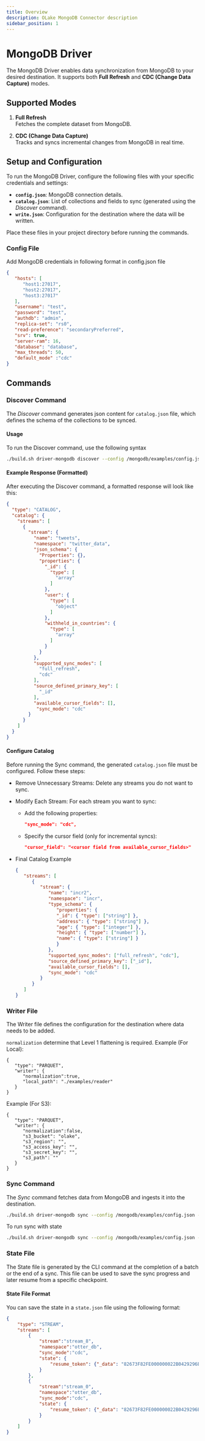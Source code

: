 ```yaml
---
title: Overview
description: OLake MongoDB Connector description
sidebar_position: 1
---
```


# MongoDB Driver

The MongoDB Driver enables data synchronization from MongoDB to your desired destination. It supports both **Full Refresh** and **CDC (Change Data Capture)** modes.


## Supported Modes

1. **Full Refresh**  
   Fetches the complete dataset from MongoDB.

2. **CDC (Change Data Capture)**  
   Tracks and syncs incremental changes from MongoDB in real time.



## Setup and Configuration

To run the MongoDB Driver, configure the following files with your specific credentials and settings:

- **`config.json`**: MongoDB connection details.  
- **`catalog.json`**: List of collections and fields to sync (generated using the *Discover* command).  
- **`write.json`**: Configuration for the destination where the data will be written.

Place these files in your project directory before running the commands.

### Config File 
Add MongoDB credentials in following format in config.json file 
   ```json
   {
      "hosts": [
         "host1:27017",
         "host2:27017",
         "host3:27017"
      ],
      "username": "test",
      "password": "test",
      "authdb": "admin",
      "replica-set": "rs0",
      "read-preference": "secondaryPreferred",
      "srv": true,
      "server-ram": 16,
      "database": "database",
      "max_threads": 50,
      "default_mode" :"cdc"
   }
```

## Commands

### Discover Command

The *Discover* command generates json content for `catalog.json` file, which defines the schema of the collections to be synced.

#### Usage
To run the Discover command, use the following syntax
   ```bash
   ./build.sh driver-mongodb discover --config /mongodb/examples/config.json 
   ```

#### Example Response (Formatted)
After executing the Discover command, a formatted response will look like this:
```json
{
  "type": "CATALOG",
  "catalog": {
    "streams": [
      {
        "stream": {
          "name": "tweets",
          "namespace": "twitter_data",
          "json_schema": {
            "Properties": {},
            "properties": {
              "_id": {
                "type": [
                  "array"
                ]
              },
              "user": {
                "type": [
                  "object"
                ]
              },
              "withheld_in_countries": {
                "type": [
                  "array"
                ]
              }
            }
          },
          "supported_sync_modes": [
            "full_refresh",
            "cdc"
          ],
          "source_defined_primary_key": [
            "_id"
          ],
          "available_cursor_fields": [],
           "sync_mode": "cdc"
        }
      }
    ]
  }
}
```

#### Configure Catalog
Before running the Sync command, the generated `catalog.json` file must be configured. Follow these steps:
- Remove Unnecessary Streams: Delete any streams you do not want to sync.

- Modify Each Stream: For each stream you want to sync:
   - Add the following properties:
      ```json
      "sync_mode": "cdc",
      ```
   - Specify the cursor field (only for incremental syncs):
      ```json
      "cursor_field": "<cursor field from available_cursor_fields>"
      ```
- Final Catalog Example
   ```json
   {
      "streams": [
         {
            "stream": {
               "name": "incr2",
               "namespace": "incr",
               "type_schema": {
                  "properties": {
                  "_id": { "type": ["string"] },
                  "address": { "type": ["string"] },
                  "age": { "type": ["integer"] },
                  "height": { "type": ["number"] },
                  "name": { "type": ["string"] }
                  }
               },
               "supported_sync_modes": ["full_refresh", "cdc"],
               "source_defined_primary_key": ["_id"],
               "available_cursor_fields": [],
               "sync_mode": "cdc"
            }
         }
      ]
   }
   ```




### Writer File 
The Writer file defines the configuration for the destination where data needs to be added.

`normalization` determine that Level 1 flattening is required. 
Example (For Local):
   ```
   {
      "type": "PARQUET",
      "writer": {
         "normalization":true,
         "local_path": "./examples/reader"
      }
   }
   ```
Example (For S3):
   ```
   {
      "type": "PARQUET",
      "writer": {
         "normalization":false,
         "s3_bucket": "olake",  
         "s3_region": "",
         "s3_access_key": "", 
         "s3_secret_key": "", 
         "s3_path": ""
      }
   }
   ```
### Sync Command

The *Sync* command fetches data from MongoDB and ingests it into the destination.

```bash
./build.sh driver-mongodb sync --config /mongodb/examples/config.json --catalog /mongodb/examples/catalog.json --destination /mongodb/examples/write.json
```

To run sync with state 
```bash
./build.sh driver-mongodb sync --config /mongodb/examples/config.json --catalog /mongodb/examples/catalog.json --destination /mongodb/examples/write.json --state /mongodb/examples/state.json
```


### State File 
The State file is generated by the CLI command at the completion of a batch or the end of a sync. This file can be used to save the sync progress and later resume from a specific checkpoint.
#### State File Format
You can save the state in a `state.json` file using the following format:
```json
{
    "type": "STREAM",
    "streams": [
        {
            "stream":"stream_8",
            "namespace":"otter_db",
            "sync_mode":"cdc",
            "state": {
                "resume_token": {"_data": "82673F82FE000000022B0429296E1404"}
            }
        },
        {
            "stream":"stream_0",
            "namespace":"otter_db",
            "sync_mode":"cdc",
            "state": {
                "resume_token": {"_data": "82673F82FE000000022B0429296E1404"}
            }
        }
    ]
}
```
